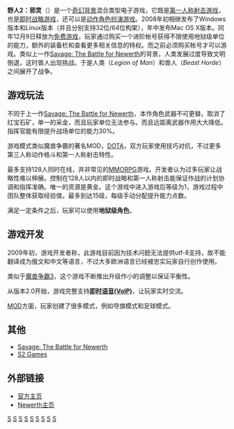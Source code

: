 {{Portal|电子游戏}}

{{Infobox VG
| title = 野人2：邪灵
| image = <!-- 檔案不存在 File:Savage2 boxart.jpg ，可從英文維基百科取得 -->
| developer = [[S2_Games|S2 Games]]
| publisher = [[S2_Games|S2 Games]]
| designer = 
| engine = [[K2_Engine|K2 Engine]]
| released = '''Microsoft Windows'''<br />2008-01-16<br /><sup>[[Steam|Steam]]</sup> 2008-05-17<br />'''Linux'''<br />2008-03-24<br />'''Mac OS X'''<br />2008-12-09
| genre = [[第一人称射击|第一人称射击]], [[即时战略|即时战略]], [[電子角色扮演遊戲|动作角色扮演游戏]]
| modes = [[联机游戏|联机游戏]]
| platforms = [[Linux|Linux]]，[[Microsoft_Windows|Windows]]，[[Mac_OS_X|Mac OS X]]
}}
'''野人2：邪灵'''（{{lang|en|'''''Savage 2: A Tortured Soul'''''}}）是一个[[奇幻|奇幻背景]]混合类型电子游戏，它既是[[第一人称射击游戏|第一人称射击游戏]]，也是[[即时战略游戏|即时战略游戏]]，还可以是[[電子角色扮演遊戲|动作角色扮演游戏]]。2008年初相继发布了Windows版本和Linux版本（并且分别支持32位/64位构架），年中发布Mac OS X版本。同年12月9日释放为[[免费游戏|免费游戏]]，玩家通过购买一个进阶帐号获得不限使用地狱级单位的能力，额外的装备栏和查看更多相关信息的特权。而之前必须购买帐号才可以游戏。类似上一作[[Savage:_The_Battle_for_Newerth|Savage: The Battle for Newerth]]的背景，人类发展过度导致文明倒退，这时兽人出现挑战。于是人类（''Legion of Man''）和兽人（''Beast Horde''）之间展开了战争。

== 游戏玩法 ==

不同于上一作[[Savage:_The_Battle_for_Newerth|Savage: The Battle for Newerth]]，本作角色武器不可更替。取消了红宝石矿，单一的采金，而且玩家单位无法参与。而且远距离武器作用大大降低。指挥官能有限提升战场单位的能力30%。

游戏模式类似魔兽争霸的著名MOD，[[DOTA|DOTA]]，双方玩家使用技巧对抗，不过更多第三人称动作格斗和第一人称射击特性。

最多支持128人同时在线，并非常见的[[MMORPG|MMORPG]]游戏。开发者认为过多玩家让战略性难以伸展。控制在128人以内的即时战略和第一人称射击能保证作战的计划协调和指挥准确。唯一的资源是黄金。这个游戏中进入游戏后等级为1，游戏过程中团队整体获取经验值，最多到达15级，每级手动分配提升能力点数。

满足一定条件之后，玩家可以使用'''地狱级角色'''。

== 游戏开发 ==

2009年初，游戏开发者称，此游戏目前因为技术问题无法提供utf-8支持，故不能翻译成为俄文和中文等语言，不过大多欧洲语言已经被忠实玩家自行创作使用。

类似于[[魔兽争霸3|魔兽争霸3]]，这个游戏不断推出升级作小的调整以保证平衡性。

从版本2.0开始，游戏完整支持'''[[VoIP|即时语音(VoIP)]]'''，让玩家实时交流。

[[MOD|MOD]]方面，玩家创建了很多模式，例如夺旗模式和足球模式。


== 其他 ==

*[[Savage:_The_Battle_for_Newerth|Savage: The Battle for Newerth]]
*[[S2_Games|S2 Games]]

== 外部链接 ==
* [https://web.archive.org/web/20090105191627/http://savage2.s2games.com/ 官方主页]
* [http://newerth.com/ Newerth主页] {{Wayback|url=http://newerth.com/ |date=20210411002905 }}

[[Category:2008年电子游戏|S]]
[[Category:免费游戏|S]]
[[Category:MacOS遊戲|S]]
[[Category:Linux游戏|S]]
[[Category:網路遊戲|S]]
[[Category:Windows游戏|S]]
[[Category:第一人称射击游戏|S]]
[[Category:即时战略游戏|S]]
[[Category:动作角色扮演游戏|S]]